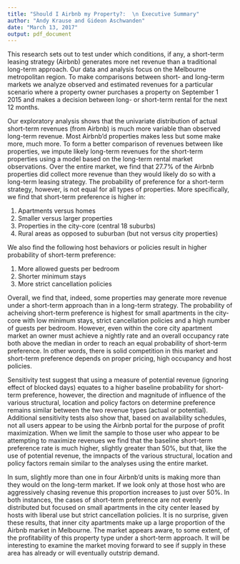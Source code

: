 ```yaml
---
title: "Should I Airbnb my Property?:  \n Executive Summary"
author: "Andy Krause and Gideon Aschwanden"
date: "March 13, 2017"
output: pdf_document
---
```


This research sets out to test under which conditions, if any, a short-term leasing strategy (Airbnb) generates more net revenue than a traditional long-term approach.  Our data and analysis focus on the Melbourne metropolitan region.  To make comparisons between short- and long-term markets we analyze observed and estimated revenues for a particular scenario where a property owner purchases a property on September 1 2015 and makes a decision between long- or short-term rental for the next 12 months.  

Our exploratory analysis shows that the univariate distribution of actual short-term revenues (from Airbnb) is much more variable than observed long-term revenue.  Most Airbnb'd properties makes less but some make more, much more. To form a better comparison of revenues between like properties, we impute likely long-term revenues for the short-term properties using a model based on the long-term rental market observations. Over the entire market, we find that 27.7\% of the Airbnb properties did collect more revenue than they would likely do so with a long-term leasing strategy.  The probability of preference for a short-term strategy, however, is not equal for all types of properties.  More specifically, we find that short-term preference is higher in:

1. Apartments versus homes
2. Smaller versus larger properties
3. Properties in the city-core (central 18 suburbs)
4. Rural areas as opposed to suburban (but not versus city properties)

We also find the following host behaviors or policies result in higher probability of short-term preference:

1. More allowed guests per bedroom
2. Shorter minimum stays
3. More strict cancellation policies

Overall, we find that, indeed, some properties may generate more revenue under a short-term approach than in a long-term strategy. The probability of acheiving short-term preference is highest for small apartments in the city-core with low minimum stays, strict cancellation policies and a high number of guests per bedroom. However, even within the core city apartment market an owner must achieve a nightly rate and an overall occupancy rate both above the median in order to reach an equal probability of short-term preference.  In other words, there is solid competition in this market and short-term preference depends on proper pricing, high occupancy and host policies.  

Sensitivity test suggest that using a measure of potential revenue (ignoring effect of blocked days) equates to a higher baseline probability for short-term preference, however, the direction and magnitude of influence of the various structural, location and policy factors on determine preference remains similar between the two revenue types (actual or potential).  Additional sensitivity tests also show that, based on availability schedules, not all users appear to be using the Airbnb portal for the purpose of profit maximization.  When we limit the sample to those user who appear to be attempting to maximize revenues we find that the baseline short-term preference rate is much higher, slightly greater than 50\%, but that, like the use of potential revenue, the imnpacts of the various structural, location and policy factors remain similar to the analyses using the entire market.  

In sum, slightly more than one in four Airbnb'd units is making more than they would on the long-term market.  If we look only at those host who are aggressively chasing revenue this proportion increases to just over 50\%.  In both instances, the cases of short-term preference are not evenly distributed but focused on small apartments in the city center leased by hosts with liberal use but strict cancellation policies. It is no surprise, given these results, that inner city apartments make up a large proportion of the Airbnb market in Melbourne.  The market appears aware, to some extent, of the profitability of this property type under a short-term approach.  It will be interesting to examine the market moving forward to see if supply in these area has already or will eventually outstrip demand.  


